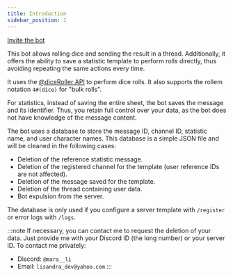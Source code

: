 ```yaml
---
title: Introduction
sidebar_position: 1
---
```


<FontAwesomeIcon icon="fa-solid fa-arrow-right" /> [Invite the bot](https://discord.com/api/oauth2/authorize?client_id=1182819335878754385&permissions=395137215504&scope=bot+applications.commands)

This bot allows rolling dice and sending the result in a thread. Additionally, it offers the ability to save a statistic template to perform rolls directly, thus avoiding repeating the same actions every time.

<FontAwesomeIcon icon="fa-solid fa-arrow-right" /> It uses the [@diceRoller API](https://dice-roller.github.io/documentation/) to perform dice rolls. It also supports the rollem notation `4#(dice)` for "bulk rolls".

For statistics, instead of saving the entire sheet, the bot saves the message and its identifier. Thus, you retain full control over your data, as the bot does not have knowledge of the message content.

The bot uses a database to store the message ID, channel ID, statistic name, and user character names. This database is a simple JSON file and will be cleaned in the following cases:
- Deletion of the reference statistic message.
- Deletion of the registered channel for the template (user reference IDs are not affected).
- Deletion of the message saved for the template.
- Deletion of the thread containing user data.
- Bot expulsion from the server.

The database is only used if you configure a server template with `/register` or error logs with `/logs`.

:::note
If necessary, you can contact me to request the deletion of your data. Just provide me with your Discord ID (the long number) or your server ID. To contact me privately:
- Discord: `@mara__li`
- Email: `lisandra_dev@yahoo.com`
:::